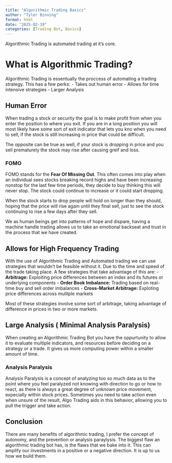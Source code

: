 ```yaml
---
title: "Algorithmic Trading Basics"
author: "Tyler Binning"
format: html
date: "2025-02-19"
categories: [Trading Bot, Basics]
---
```


Algorithmic Trading is automated trading at it's core.

# What is Algorithmic Trading?

Algorithmic Trading is essentually the proccess of automating a trading strategy. 
This has a few perks:
    - Takes out human error
    - Allows for time intensive strategies
    - Larger Analysis

## Human Error

When trading a stock or security the goal is to make profit from when you enter the position to where you exit. If you are in a long position you will most likely have some sort of exit indicator that lets you kno when you need to sell, if the stock is still increasing in price that could be difficult.

The opposite can be true as well, if your stock is dropping in price and you sell prematurely the stock may rise after causing greif and loss.

### FOMO

FOMO stands for the **Fear Of Missing Out**. This often comes into play when an individual sees stocks breaking record highs and have been increasing nonstop for the last few time periods, they decide to buy thinking this will never stop. The stock could continue to increase or it could start dropping. 

When the stock starts to drop people will hold on longer than they should, hoping that the price will rise again until they final sell, just to see the stock continuing to rise a few days after they sell. 

We as human beings get into patterns of hope and dispare, having a machine handle trading allows us to take an emotional backseat and trust in the process that we have created.

## Allows for High Frequency Trading

With the use of Algorithmic Trading and Automated trading we can use strategies that wouldn't be feasible without it. Due to the time and speed of the trade taking place. A few strategies that take advantage of this are:
    - **Arbitrage:** Exploiting price differences between an index and its futures or underlying components
    - **Order Book Imbalance:** Trading based on real-time buy and sell order imbalances
    - **Cross-Market Arbitrage:** Exploting price differences across mulitple markets

Most of these strategies involve some sort of arbitrage, taking advantage of difference in prices in two or more markets.

## Large Analysis ( Minimal Analysis Paralysis)

When creating an Algorithmic Trading Bot you have the oppurtunity to allow it to evaluate multiple indicators, and resources before deciding on a strategy or a trade. It gives us more computing power within a smaller amount of time.

### Analysis Paralysis

Analysis Paralysis is a concept of analyzing too so much data as to the point where you feel paralyzed not knowing with direction to go or how to react, as there is always a great degree of unknown price movement, expecially within stock prices. Sometimes you need to take action even when unsure of the result, Algo Trading aids in this behavior, allowing you to pull the trigger and take action.

## Conclusion

There are many benefits of algorithmic trading, I prefer the concept of autonomy, and the prevention or analysis paraylysis. The biggest flaw an algorithmic trading bot has, is the flaws that we bake into it. This can amplify our investments in a positive or a negative direction. It is up to us how we build them.